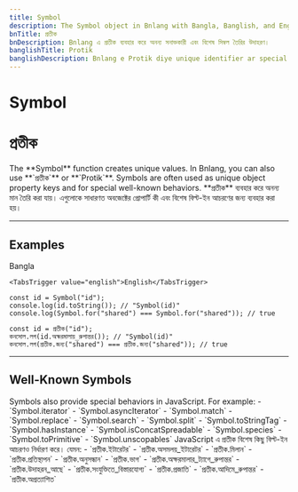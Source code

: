 ```yaml
---
title: Symbol
description: The Symbol object in Bnlang with Bangla, Banglish, and English usage for unique identifiers and well-known symbols.
bnTitle: প্রতীক
bnDescription: Bnlang এ প্রতীক ব্যবহার করে অনন্য সনাক্তকারী এবং বিশেষ সিম্বল তৈরির উদাহরণ।
banglishTitle: Protik
banglishDescription: Bnlang e Protik diye unique identifier ar special symbol toiri kora.
---
```


# <I18nEnglish>Symbol</I18nEnglish>
# <I18nBangla>প্রতীক</I18nBangla>


<I18nEnglish>
The **Symbol** function creates unique values. In Bnlang, you can also use **`প্রতীক`** or **`Protik`**. Symbols are often used as unique object property keys and for special well-known behaviors.
</I18nEnglish>

<I18nBangla>
**প্রতীক** ব্যবহার করে অনন্য মান তৈরি করা যায়। এগুলোকে সাধারণত অবজেক্টের প্রোপার্টি কী এবং বিশেষ বিল্ট-ইন আচরণের জন্য ব্যবহার করা হয়।
</I18nBangla>



---

## Examples

<Tabs defaultValue="bangla" className="w-full">
  <TabsList>
    <TabsTrigger value="bangla">Bangla</TabsTrigger>
    
    <TabsTrigger value="english">English</TabsTrigger>
  </TabsList>

  <TabsContent value="english">

```bnl
const id = Symbol("id");
console.log(id.toString()); // "Symbol(id)"
console.log(Symbol.for("shared") === Symbol.for("shared")); // true
```
  </TabsContent>

  <TabsContent value="bangla">

```bnl
const id = প্রতীক("id");
কনসোল.লগ(id.অক্ষরমালায়_রুপান্তর()); // "Symbol(id)"
কনসোল.লগ(প্রতীক.জন্য("shared") === প্রতীক.জন্য("shared")); // true
```
  </TabsContent>

  
</Tabs>

---

## Well-Known Symbols

<I18nEnglish>
Symbols also provide special behaviors in JavaScript. For example:
- `Symbol.iterator`
- `Symbol.asyncIterator`
- `Symbol.match`
- `Symbol.replace`
- `Symbol.search`
- `Symbol.split`
- `Symbol.toStringTag`
- `Symbol.hasInstance`
- `Symbol.isConcatSpreadable`
- `Symbol.species`
- `Symbol.toPrimitive`
- `Symbol.unscopables`
</I18nEnglish>

<I18nBangla>
JavaScript এ প্রতীক বিশেষ কিছু বিল্ট-ইন আচরণও নির্ধারণ করে। যেমন:
- `প্রতীক.ইটারেটর`
- `প্রতীক.অসমলয়_ইটারেটর`
- `প্রতীক.মিলান`
- `প্রতীক.প্রতিস্থাপন`
- `প্রতীক.অনুসন্ধান`
- `প্রতীক.ভাগ`
- `প্রতীক.অক্ষরমালার_ট্যাগে_রুপান্তর`
- `প্রতীক.উদাহরন_আছে`
- `প্রতীক.সংযুক্তিতে_বিস্তারযোগ্য`
- `প্রতীক.প্রজাতি`
- `প্রতীক.আদিমে_রুপান্তর`
- `প্রতীক.অপ্রত্যাশিত`
</I18nBangla>


